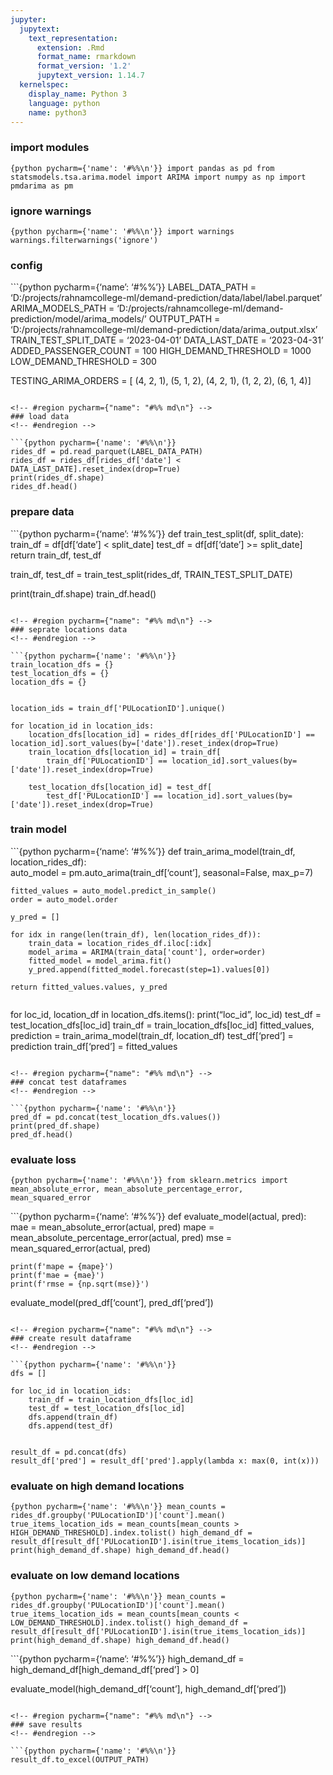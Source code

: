 ```yaml
---
jupyter:
  jupytext:
    text_representation:
      extension: .Rmd
      format_name: rmarkdown
      format_version: '1.2'
      jupytext_version: 1.14.7
  kernelspec:
    display_name: Python 3
    language: python
    name: python3
---
```


<!-- #region pycharm={"name": "#%% md\n"} -->
### import modules
<!-- #endregion -->

```{python pycharm={'name': '#%%\n'}}
import pandas as pd
from statsmodels.tsa.arima.model import ARIMA
import numpy as np
import pmdarima as pm
```

<!-- #region pycharm={"name": "#%% md\n"} -->
### ignore warnings
<!-- #endregion -->

```{python pycharm={'name': '#%%\n'}}
import warnings
warnings.filterwarnings('ignore')
```

<!-- #region pycharm={"name": "#%% md\n"} -->
### config
<!-- #endregion -->

```{python pycharm={'name': '#%%\n'}}
LABEL_DATA_PATH = 'D:/projects/rahnamcollege-ml/demand-prediction/data/label/label.parquet'
ARIMA_MODELS_PATH = 'D:/projects/rahnamcollege-ml/demand-prediction/model/arima_models/'
OUTPUT_PATH = 'D:/projects/rahnamcollege-ml/demand-prediction/data/arima_output.xlsx'
TRAIN_TEST_SPLIT_DATE = '2023-04-01'
DATA_LAST_DATE = '2023-04-31'
ADDED_PASSENGER_COUNT = 100
HIGH_DEMAND_THRESHOLD = 1000
LOW_DEMAND_THRESHOLD = 300

TESTING_ARIMA_ORDERS = [
    (4, 2, 1),
    (5, 1, 2),
    (4, 2, 1),
    (1, 2, 2),
    (6, 1, 4)
]
```

<!-- #region pycharm={"name": "#%% md\n"} -->
### load data
<!-- #endregion -->

```{python pycharm={'name': '#%%\n'}}
rides_df = pd.read_parquet(LABEL_DATA_PATH)
rides_df = rides_df[rides_df['date'] < DATA_LAST_DATE].reset_index(drop=True)
print(rides_df.shape)
rides_df.head()
```

<!-- #region pycharm={"name": "#%% md\n"} -->
### prepare data
<!-- #endregion -->

```{python pycharm={'name': '#%%\n'}}
def train_test_split(df, split_date):
    train_df = df[df['date'] < split_date]
    test_df = df[df['date'] >= split_date]
    return train_df, test_df

train_df, test_df = train_test_split(rides_df, TRAIN_TEST_SPLIT_DATE)

print(train_df.shape)
train_df.head()
```

<!-- #region pycharm={"name": "#%% md\n"} -->
### seprate locations data
<!-- #endregion -->

```{python pycharm={'name': '#%%\n'}}
train_location_dfs = {}
test_location_dfs = {}
location_dfs = {}


location_ids = train_df['PULocationID'].unique()

for location_id in location_ids:
    location_dfs[location_id] = rides_df[rides_df['PULocationID'] == location_id].sort_values(by=['date']).reset_index(drop=True)
    train_location_dfs[location_id] = train_df[
        train_df['PULocationID'] == location_id].sort_values(by=['date']).reset_index(drop=True)
    
    test_location_dfs[location_id] = test_df[
        test_df['PULocationID'] == location_id].sort_values(by=['date']).reset_index(drop=True)
```

<!-- #region pycharm={"name": "#%% md\n"} -->
### train model
<!-- #endregion -->

```{python pycharm={'name': '#%%\n'}}
def train_arima_model(train_df, location_rides_df):  
    auto_model = pm.auto_arima(train_df['count'], seasonal=False, max_p=7)
    
    fitted_values = auto_model.predict_in_sample()
    order = auto_model.order
    
    y_pred = []
    
    for idx in range(len(train_df), len(location_rides_df)):
        train_data = location_rides_df.iloc[:idx]
        model_arima = ARIMA(train_data['count'], order=order)
        fitted_model = model_arima.fit()
        y_pred.append(fitted_model.forecast(step=1).values[0])
    
    return fitted_values.values, y_pred
         

for loc_id, location_df in location_dfs.items():
    print("loc_id", loc_id)
    test_df = test_location_dfs[loc_id]
    train_df = train_location_dfs[loc_id]
    fitted_values, prediction = train_arima_model(train_df, location_df)
    test_df['pred'] = prediction
    train_df['pred'] = fitted_values
    
```

<!-- #region pycharm={"name": "#%% md\n"} -->
### concat test dataframes
<!-- #endregion -->

```{python pycharm={'name': '#%%\n'}}
pred_df = pd.concat(test_location_dfs.values())
print(pred_df.shape)
pred_df.head()
```

<!-- #region pycharm={"name": "#%% md\n"} -->
### evaluate loss
<!-- #endregion -->

```{python pycharm={'name': '#%%\n'}}
from sklearn.metrics import mean_absolute_error, mean_absolute_percentage_error, mean_squared_error
```

```{python pycharm={'name': '#%%\n'}}
def evaluate_model(actual, pred):
    mae = mean_absolute_error(actual, pred)
    mape = mean_absolute_percentage_error(actual, pred)
    mse = mean_squared_error(actual, pred)

    print(f'mape = {mape}')
    print(f'mae = {mae}')
    print(f'rmse = {np.sqrt(mse)}')

evaluate_model(pred_df['count'], pred_df['pred'])
```

<!-- #region pycharm={"name": "#%% md\n"} -->
### create result dataframe
<!-- #endregion -->

```{python pycharm={'name': '#%%\n'}}
dfs = []

for loc_id in location_ids:
    train_df = train_location_dfs[loc_id]
    test_df = test_location_dfs[loc_id]
    dfs.append(train_df)
    dfs.append(test_df)
    

result_df = pd.concat(dfs)
result_df['pred'] = result_df['pred'].apply(lambda x: max(0, int(x)))
```

<!-- #region pycharm={"name": "#%% md\n"} -->
### evaluate on high demand locations
<!-- #endregion -->

```{python pycharm={'name': '#%%\n'}}
mean_counts = rides_df.groupby('PULocationID')['count'].mean()
true_items_location_ids = mean_counts[mean_counts > HIGH_DEMAND_THRESHOLD].index.tolist()
high_demand_df = result_df[result_df['PULocationID'].isin(true_items_location_ids)]
print(high_demand_df.shape)
high_demand_df.head()
```

<!-- #region pycharm={"name": "#%% md\n"} -->
### evaluate on low demand locations
<!-- #endregion -->

```{python pycharm={'name': '#%%\n'}}
mean_counts = rides_df.groupby('PULocationID')['count'].mean()
true_items_location_ids = mean_counts[mean_counts < LOW_DEMAND_THRESHOLD].index.tolist()
high_demand_df = result_df[result_df['PULocationID'].isin(true_items_location_ids)]
print(high_demand_df.shape)
high_demand_df.head()
```

```{python pycharm={'name': '#%%\n'}}
high_demand_df = high_demand_df[high_demand_df['pred'] > 0]

evaluate_model(high_demand_df['count'], high_demand_df['pred'])
```

<!-- #region pycharm={"name": "#%% md\n"} -->
### save results
<!-- #endregion -->

```{python pycharm={'name': '#%%\n'}}
result_df.to_excel(OUTPUT_PATH)
```
